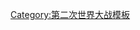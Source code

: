 {{Campaign
|name=[[第二次世界大战]][[克里米亚]]及[[高加索]]戰區
|raw_name=Campaignbox Crimea and Caucasus
|battles= [[克里米亞戰役 (1941年–1942年)|第一次克里米亞戰役]] &ndash; [[刻赤半島戰役|刻赤半島]] &ndash; {{link-en|阿德希姆斯克採石場保衛戰|Defense of the Adzhimushkay quarry|阿德希姆斯克戰役}} &ndash; [[塞瓦斯托波爾圍城戰 (1941年—1942年)|塞瓦斯托波爾戰役]] &ndash; [[高加索戰役]] &ndash; {{link-en|克赤–埃爾提金行動|Kerch–Eltigen operation}} &ndash; [[克里米亞攻勢 (1944年)|第二次克里米亞戰役]]
}}<noinclude>
[[Category:第二次世界大战模板]]
</noinclude>